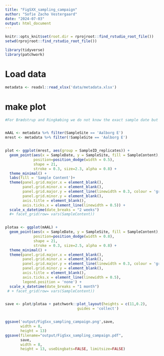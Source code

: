```yaml
---
title: "FigSXX_sampling_campaign"
author: "Sofie Zacho Vestergaard"
date: "2024-07-03"
output: html_document
---
```

```r

knitr::opts_knit$set(root.dir = rprojroot::find_rstudio_root_file())
setwd(rprojroot::find_rstudio_root_file())
```


```r
library(tidyverse)
library(patchwork)
```

# Load data
```r
metadata <- readxl::read_xlsx('data/metadata.xlsx')
```


# make plot
```r

#For Brædstrup and Ringkøbing we do not know the exact sample date but they are within October-December


mAAL <- metadata %>% filter(SampleSite == 'Aalborg E')
mrest <- metadata %>% filter(!SampleSite == 'Aalborg E')


plot <- ggplot(mrest, aes(group = SampleID_replicates)) +
  geom_point(aes(x = SampleDate, y = SampleSite, fill = SampleContent),
             position=position_dodge(width = 0.5),
             shape = 21,
             stroke = 0.3, size=2.3, alpha = 0.8) +
  theme_minimal() +
  labs(fill = 'Sample Content')+
  theme(panel.grid.major.x = element_blank(),
        panel.grid.minor.x = element_blank(),
        panel.grid.major.y = element_line(linewidth = 0.3, colour = 'grey30'),
        panel.grid.minor.y = element_blank(),
        axis.title = element_blank(),
        axis.ticks.x = element_line(linewidth = 0.5)) +
  scale_x_datetime(date_breaks = "2 weeks") 
  #+ facet_grid(row= vars(SampleContent))


plotaa <- ggplot(mAAL) +
  geom_point(aes(x = SampleDate, y = SampleSite, fill = SampleContent),
             position=position_dodge(width = 0.8),
             shape = 21,
             stroke = 0.3, size=2.5, alpha = 0.8) +
  theme_minimal() +
  theme(panel.grid.major.x = element_blank(),
        panel.grid.minor.x = element_blank(),
        panel.grid.major.y = element_line(linewidth = 0.3, colour = 'grey30'),
        panel.grid.minor.y = element_blank(),
        axis.title = element_blank(),
        axis.ticks.x = element_line(linewidth = 0.5),
        legend.position = 'none') +
  scale_x_datetime(date_breaks = "1 month")
 # + facet_grid(row= vars(SampleContent))


save <- plot/plotaa + patchwork::plot_layout(heights = c(11,0.2),
                                 guides = 'collect')


ggsave('output/FigSxx_sampling_campaign.png',save,
       width = 8,
       height = 13)
ggsave(filename="output/FigSxx_sampling_campaign.pdf", 
       save,
       width = 8,
       height = 13, useDingbats=FALSE, limitsize=FALSE)



```


